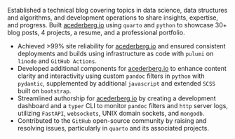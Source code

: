 :::: { #resume-experience-blog .experience experience-item="blog" }

<!---

Without GPT mods

Starting blogging about topics in data science, data structures and algorithms,
and development operations to share insights, expertise, and progress.
Built [acederberg.io](https://aceederberg.io/projects/blog) using `quarto`
and `python` to showcase `30+` blog posts, `4` projects, resume, and
professional portfolio.

- Achieved `>99%` reliability of [acederberg.io](https://acederberg.io) and
  reliable deployment and builds via infrastructure as code with `pulumi` on
  `linode` and `github` actions.
- Developed additional components for [acederberg.io](https://acederberg.io)
  to enhance content clarity and reactivity using `pandoc` filters implemented
  in `python` with `pydantic`, including additional `javascript` and extended
  `SCSS` built upon `bootstrap`.
- Expedited authorship for [acederbergio](https://acederberg.io) by creating
  a development dashboard and `typer` CLI to provide visibility into
  `pandoc` filter and `http` server logs using `FastAPI`, `websockets`, UNIX
  domain sockets, and `mongodb`.
- Contributed to `github` open source community by raising and resolving issues,
  especially through `quarto` and its associated projects.

--->

Established a technical blog covering topics in data science, data structures
and algorithms, and development operations to share insights, expertise, and
progress.
Built [acederberg.io](https://acederberg.io/projects/blog) using `quarto` and
`python` to showcase 30+ blog posts, 4 projects, a resume, and a professional
portfolio.

- Achieved >99% site reliability for [acederberg.io](https://acederberg.io) and
  ensured consistent deployments and builds using infrastructure as code with
  `pulumi` on `linode` and `GitHub Actions`.
- Developed additional components for [acederberg.io](https://acederberg.io) to
  enhance content clarity and interactivity using custom `pandoc` filters in
  `python` with `pydantic`, supplemented by additional `javascript` and
  extended `SCSS` built on `bootstrap`.
- Streamlined authorship for [acederberg.io](https://acederberg.io) by creating
  a development dashboard and a `typer` CLI to monitor `pandoc` filters and
  `http` server logs, utilizing `FastAPI`, `websockets`, UNIX domain sockets,
  and `mongodb`.
- Contributed to the `GitHub` open-source community by raising and resolving
  issues, particularly in `quarto` and its associated projects.

::::

